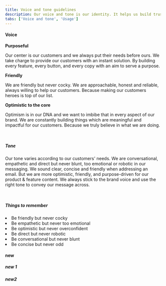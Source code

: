 ```yaml
---
title: Voice and tone guidelines
description: Our voice and tone is our identity. It helps us build trust, connection and a memorable image for our brand. Use it to make the content distinct, effective and consistent for all products and features.
tabs: ['Voice and tone', 'Usage']
---
```


#### Voice

**Purposeful**

Our center is our customers and we always put their needs before ours. We take charge to provide our customers with an instant solution. By building every feature, every button, and every copy with an aim to serve a purpose.

**Friendly**

We are friendly but never cocky. We are approachable, honest and reliable, always willing to help our customers. Because making our customers heroes is top of our list.

**Optimistic to the core**

Optimism is in our DNA and we want to imbibe that in every aspect of our brand. We are constantly building things which are meaningful and impactful for our customers. Because we truly believe in what we are doing.

<br />

##### Tone

Our tone varies according to our customers' needs. We are conversational, empathetic and direct but never blunt, too emotional or robotic in our messaging. We sound clear, concise and friendly when addressing an email. But we are more optimistic, friendly, and purpose-driven for our product & feature content. We always stick to the brand voice and use the right tone to convey our message across.

<br />

##### Things to remember

<li>Be friendly but never cocky</li>
<li>Be empathetic but never too emotional</li>
<li>Be optimistic but never overconfident</li>
<li>Be direct but never robotic</li>
<li>Be conversational but never blunt</li>
<li>Be concise but never odd</li>

#### new

##### new 1

##### new2
